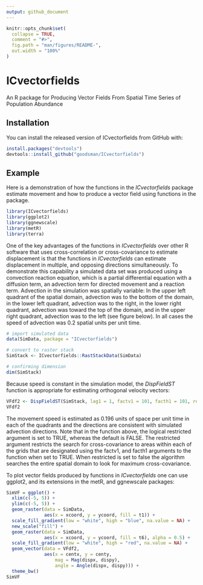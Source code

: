 ```yaml
---
output: github_document
---
```


<!-- README.md is generated from README.Rmd. Please edit that file -->

```r
knitr::opts_chunk$set(
  collapse = TRUE,
  comment = "#>",
  fig.path = "man/figures/README-",
  out.width = "100%"
)
```

# ICvectorfields

<!-- badges: start -->
<!-- badges: end -->

An R package for Producing Vector Fields From Spatial Time Series of Population Abundance

## Installation

<!-- You can install the released version of ICvectorfields from [CRAN](https://CRAN.R-project.org) with: -->

You can install the released version of ICvectorfields from GitHub with:

``` r
install.packages("devtools")
devtools::install_github("goodsman/ICvectorfields")
```

## Example

Here is a demonstration of how the functions in the *ICvectorfields* package estimate movement and how to produce a vector field using functions in the package. 

```r
library(ICvectorfields)
library(ggplot2)
library(ggnewscale)
library(metR)
library(terra)
```

One of the key advantages of the functions in *ICvectorfields* over other R software that uses cross-correlation or cross-covariance to estimate displacement is that the functions in *ICvectorfields* can estimate displacement in multiple, and opposing directions simultaneously. To demonstrate this capability a simulated data set was produced using a convection reaction equation, which is a partial differential equation with a diffusion term, an advection term for directed movement and a reaction term. Advection in the simulation was spatially variable: In the upper left quadrant of the spatial domain, advection was to the bottom of the domain, in the lower left quadrant, advection was to the right, in the lower right quadrant, advection was toward the top of the domain, and in the upper right quadrant, advection was to the left (see figure below). In all cases the speed of advection was 0.2 spatial units per unit time.

```r
# import simulated data
data(SimData, package = "ICvectorfields")

# convert to raster stack
SimStack <- ICvectorfields::RastStackData(SimData)

# confirming dimension
dim(SimStack)
```

Because speed is constant in the simulation model, the *DispFieldST* function is appropriate for estimating orthogonal velocity vectors:

```r
VFdf2 <- DispFieldST(SimStack, lag1 = 1, factv1 = 101, facth1 = 101, restricted = TRUE)
VFdf2
```

The movement speed is estimated as 0.196 units of space per unit time in each of the quadrants and the directions are consistent with simulated advection directions. Note that in the function above, the logical restricted argument is set to TRUE, whereas the default is FALSE. The restricted argument restricts the search for cross-covariance to areas within each of the grids that are designated using the factv1, and facth1 arguments to the function when set to TRUE. When restricted is set to false the algorithm searches the entire spatial domain to look for maximum cross-covariance. 

To plot vector fields produced by functions in *ICvectorfields* one can use ggplot2, and its extensions in the metR, and  ggnewscale packages:

```r
SimVF = ggplot() +
  xlim(c(-5, 5)) +
  ylim(c(-5, 5)) +
  geom_raster(data = SimData,
              aes(x = xcoord, y = ycoord, fill = t1)) +
  scale_fill_gradient(low = "white", high = "blue", na.value = NA) +
  new_scale("fill") +
  geom_raster(data = SimData,
              aes(x = xcoord, y = ycoord, fill = t6), alpha = 0.5) +
  scale_fill_gradient(low = "white", high = "red", na.value = NA) +
  geom_vector(data = VFdf2, 
              aes(x = centx, y = centy, 
                  mag = Mag(dispx, dispy), 
                  angle = Angle(dispx, dispy))) + 
  theme_bw()
SimVF
```
